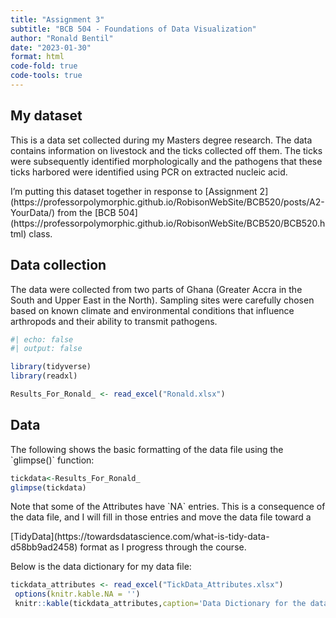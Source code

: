 ```yaml
---
title: "Assignment 3"
subtitle: "BCB 504 - Foundations of Data Visualization"
author: "Ronald Bentil"
date: "2023-01-30"
format: html
code-fold: true
code-tools: true
---
```


## My dataset


This is a data set collected during my Masters degree research. The data contains information on livestock and the ticks collected off them. The ticks were subsequently identified morphologically and the pathogens that these ticks harbored were identified using PCR on extracted nucleic acid.


I'm putting this dataset together in response to \[Assignment 2\](https://professorpolymorphic.github.io/RobisonWebSite/BCB520/posts/A2-YourData/) from the \[BCB 504\](https://professorpolymorphic.github.io/RobisonWebSite/BCB520/BCB520.html) class.

## Data collection


The data were collected from two parts of Ghana (Greater Accra in the South and Upper East in the North). Sampling sites were carefully chosen based on known climate and environmental conditions that influence arthropods and their ability to transmit pathogens.

```r
#| echo: false
#| output: false

library(tidyverse)
library(readxl)

Results_For_Ronald_ <- read_excel("Ronald.xlsx")

```

## Data


The following shows the basic formatting of the data file using the \`glimpse()\` function:

```r

tickdata<-Results_For_Ronald_
glimpse(tickdata)

```

Note that some of the Attributes have \`NA\` entries. This is a consequence of the data file, and I will fill in those entries and move the data file toward a

[TidyData\](https://towardsdatascience.com/what-is-tidy-data-d58bb9ad2458) format as I progress through the course.


Below is the data dictionary for my data file:

```r
tickdata_attributes <- read_excel("TickData_Attributes.xlsx")
 options(knitr.kable.NA = '')
 knitr::kable(tickdata_attributes,caption='Data Dictionary for the data file Ronald.xlsx')
 
 ```
